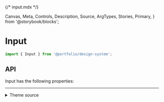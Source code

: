 {/* input.mdx */}

  Canvas,
  Meta,
  Controls,
  Description,
  Source,
  ArgTypes,
  Stories,
  Primary,
} from '@storybook/blocks';


<Meta of={InputStories} />

# Input

```js
import { Input } from '@portfolio/design-system';
```

<Primary />

## API

Input has the following properties:

<Controls />

<Stories includePrimary={false} />

<hr />

<details>
<summary>Theme source</summary>

<Source dark language='jsx' code={ThemeFile} />
</details>
